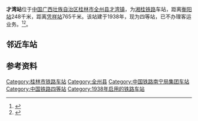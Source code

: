 {{Distinguish|柴灣站}}
{{Infobox China railway station 
|车站名称 = 才湾站
|eng_name = Caiwan Railway Station
|image =
|caption = 
|车站代码 = 36110<ref>{{cite book|title=中华人民共和国铁路车站代码（GB/T 10302-2010）|publisher=中国标准出版社|year=2010|isbn=155066140495|ignore-isbn-error=true|pages=4}}</ref>
|电报码 = CWZ<ref>{{cite book|author=铁道部电子计算技术中心, 铁道部运输局|title=铁路车站站名代码表：TMIS使用|publisher=中国铁道出版社|location=北京|year=1998|isbn=9787113030995|pages=77}}</ref>
|拼音码 = CWA
|车站位置 = {{CHN}}[[广西壮族自治区|广西壮族自治区]][[全州县|全州县]][[才湾镇|才湾镇]]
|coordinates = {{coord|25.93928|110.95487|display=inline,title}}
|归属= [[南宁铁路局|南宁铁路局]]
|线路 = [[湘桂铁路|湘桂铁路]]
|车站等级 = [[四等站_(中国大陆)|四等站]]
|月台数目 = 
}}

'''才湾站'''位于[[中国|中国]][[广西壮族自治区|广西壮族自治区]][[桂林市|桂林市]][[全州县|全州县]][[才湾镇|才湾镇]]，为[[湘桂铁路|湘桂铁路]]车站，距离[[衡阳站|衡阳站]]248千米，距离[[凭祥站|凭祥站]]765千米。该站建于1938年，现为四等站，已不办理客运业务。<ref>{{Cite web |url=http://ww.agri.com.cn/railway/1443.htm |title=金农网 才湾站 |accessdate=2012-02-08 |archive-date=2015-07-23 |archive-url=https://web.archive.org/web/20150723223747/http://ww.agri.com.cn/railway/1443.htm |dead-url=yes }}</ref><ref>{{Cite book|title=中国铁路站名词典|last=孙本祥主编|first=|publisher=北京：[[中国铁道出版社|中国铁道出版社]]|year=2003.04|isbn=7-113-03941-3|location=|pages=480}}</ref>。

==邻近车站==
{{start rail box|[[中国铁路|中国铁路]]}}
{{s-inop|[[全州站_(中國)|全州站]]|{{站|衡阳}}方向}}
{{s-line|[[湘桂铁路|湘桂铁路]]<br />← 9km 才湾站 6km →}}
{{s-inop|[[田心铺站|田心铺站]]|{{站|同登}}方向}}
{{end box}}

==参考资料==
{{reflist}}

{{湘桂铁路}}

[[Category:桂林市铁路车站|Category:桂林市铁路车站]]
[[Category:全州县|Category:全州县]]
[[Category:中国铁路南宁局集团车站|Category:中国铁路南宁局集团车站]]
[[Category:中国铁路四等站|Category:中国铁路四等站]]
[[Category:1938年启用的铁路车站|Category:1938年启用的铁路车站]]


{{China-rail-stub}}